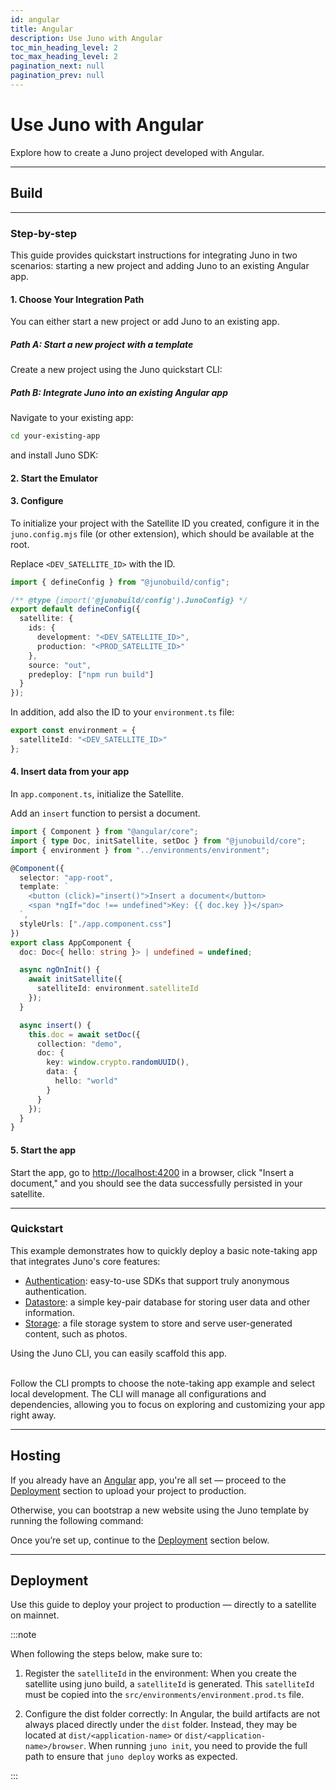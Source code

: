 ```yaml
---
id: angular
title: Angular
description: Use Juno with Angular
toc_min_heading_level: 2
toc_max_heading_level: 2
pagination_next: null
pagination_prev: null
---
```


# Use Juno with Angular

Explore how to create a Juno project developed with Angular.


<Choice />

---

## Build


<Build />

---

### Step-by-step

This guide provides quickstart instructions for integrating Juno in two scenarios: starting a new project and adding Juno to an existing Angular app.

#### 1. Choose Your Integration Path

You can either start a new project or add Juno to an existing app.

##### Path A: Start a new project with a template

Create a new project using the Juno quickstart CLI:


<Bash
  npm="npm create juno@latest -- --template angular-starter"
  yarn="yarn create juno -- --template angular-starter"
  pnpm="pnpm create juno -- --template angular-starter"
/>

##### Path B: Integrate Juno into an existing Angular app

Navigate to your existing app:

```bash
cd your-existing-app
```

and install Juno SDK:


<Core />


#### 2. Start the Emulator

<Emulator />

#### 3. Configure

To initialize your project with the Satellite ID you created, configure it in the `juno.config.mjs` file (or other extension), which should be available at the root.

Replace `<DEV_SATELLITE_ID>` with the ID.

```typescript
import { defineConfig } from "@junobuild/config";

/** @type {import('@junobuild/config').JunoConfig} */
export default defineConfig({
  satellite: {
    ids: {
      development: "<DEV_SATELLITE_ID>",
      production: "<PROD_SATELLITE_ID>"
    },
    source: "out",
    predeploy: ["npm run build"]
  }
});
```

In addition, add also the ID to your `environment.ts` file:

```typescript
export const environment = {
  satelliteId: "<DEV_SATELLITE_ID>"
};
```

#### 4. Insert data from your app

In `app.component.ts`, initialize the Satellite.

Add an `insert` function to persist a document.

```typescript title="app.component.ts"
import { Component } from "@angular/core";
import { type Doc, initSatellite, setDoc } from "@junobuild/core";
import { environment } from "../environments/environment";

@Component({
  selector: "app-root",
  template: `
    <button (click)="insert()">Insert a document</button>
    <span *ngIf="doc !== undefined">Key: {{ doc.key }}</span>
  `,
  styleUrls: ["./app.component.css"]
})
export class AppComponent {
  doc: Doc<{ hello: string }> | undefined = undefined;

  async ngOnInit() {
    await initSatellite({
      satelliteId: environment.satelliteId
    });
  }

  async insert() {
    this.doc = await setDoc({
      collection: "demo",
      doc: {
        key: window.crypto.randomUUID(),
        data: {
          hello: "world"
        }
      }
    });
  }
}
```

#### 5. Start the app

Start the app, go to [http://localhost:4200](http://localhost:4200) in a browser, click "Insert a document," and you should see the data successfully persisted in your satellite.


<WhatsNext />

---

### Quickstart

This example demonstrates how to quickly deploy a basic note-taking app that integrates Juno's core features:

- [Authentication](../build/authentication/index.md): easy-to-use SDKs that support truly anonymous authentication.
- [Datastore](../build/datastore/index.mdx): a simple key-pair database for storing user data and other information.
- [Storage](../build/storage/index.mdx): a file storage system to store and serve user-generated content, such as photos.

Using the Juno CLI, you can easily scaffold this app.

<Bash
  npm="npm create juno@latest -- --template angular-example"
  yarn="yarn create juno -- --template angular-example"
  pnpm="pnpm create juno -- --template angular-example"
/>

<br />
Follow the CLI prompts to choose the note-taking app example and select local
development. The CLI will manage all configurations and dependencies, allowing
you to focus on exploring and customizing your app right away.

---

## Hosting

If you already have an [Angular](https://angular.dev/) app, you're all set — proceed to the [Deployment](#deployment) section to upload your project to production.

Otherwise, you can bootstrap a new website using the Juno template by running the following command:

<Bash
  npm="npm create juno@latest -- --template angular-starter"
  yarn="yarn create juno -- --template angular-starter"
  pnpm="pnpm create juno -- --template angular-starter"
/>

Once you’re set up, continue to the [Deployment](#deployment) section below.

---

## Deployment

Use this guide to deploy your project to production — directly to a satellite on mainnet.

:::note

When following the steps below, make sure to:

1. Register the `satelliteId` in the environment:
   When you create the satellite using juno build, a `satelliteId` is generated. This `satelliteId` must be copied into the `src/environments/environment.prod.ts` file.

2. Configure the dist folder correctly:
   In Angular, the build artifacts are not always placed directly under the `dist` folder. Instead, they may be located at `dist/<application-name>` or `dist/<application-name>/browser`. When running `juno init`, you need to provide the full path to ensure that `juno deploy` works as expected.

:::


<Deploy index={1} />

[satellite]: ../terminology.md#satellite
